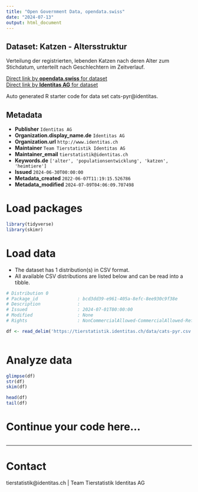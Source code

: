 ```yaml
---
title: "Open Government Data, opendata.swiss"
date: "2024-07-13"
output: html_document
---
```


## Dataset: Katzen - Altersstruktur

Verteilung der registrierten, lebenden Katzen nach deren Alter zum Stichdatum, unterteilt nach Geschlechtern im Zeitverlauf. 

[Direct link by **opendata.swiss** for dataset](https://opendata.swiss/de/dataset/katzen-altersstruktur)<br>
[Direct link by **Identitas AG** for dataset](https://tierstatistik.identitas.ch/)

Auto generated R starter code for data set cats-pyr@identitas.

## Metadata

- **Publisher** `Identitas AG`
- **Organization.display_name.de** `Identitas AG`
- **Organization.url** `http://www.identitas.ch`
- **Maintainer** `Team Tierstatistik Identitas AG`
- **Maintainer_email** `tierstatistik@identitas.ch`
- **Keywords.de** `['alter', 'populationsentwicklung', 'katzen', 'heimtiere']`
- **Issued** `2024-06-30T00:00:00`
- **Metadata_created** `2022-06-07T11:19:15.526786`
- **Metadata_modified** `2024-07-09T04:06:09.707498`


# Load packages

```r

library(tidyverse)
library(skimr)

```

# Load data

-   The dataset has 1 distribution(s) in CSV format.
-   All available CSV distributions are listed below and can be read into a tibble.

```r

# Distribution 0
# Package_id               : bcd3dd39-e961-405a-8efc-8ee930c9f38e
# Description              : 
# Issued                   : 2024-07-01T00:00:00
# Modified                 : None
# Rights                   : NonCommercialAllowed-CommercialAllowed-ReferenceRequired

df <- read_delim('https://tierstatistik.identitas.ch/data/cats-pyr.csv')



```

# Analyze data

```r

glimpse(df)
str(df)
skim(df)

head(df)
tail(df)

```

# Continue your code here...

```r

```

------------------------------------------------------------------------

# Contact

tierstatistik@identitas.ch | Team Tierstatistik Identitas AG
